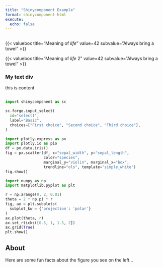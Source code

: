 ```yaml
---
title: "Shinycomponent Example"
format: shinycomponent-html
execute:
  echo: false
---
```



## {.sc-grid .no-title}

{{< valuebox title="Meaning of _life_" value=42 subvalue="Always bring a towel" >}}


{{< valuebox
    title="Meaning of _life_ 2"
    value=42
    subvalue="Always bring a towel"
>}}



### My text div
this is content


## {.sc-grid nCols=2 nRows=1}

```python
import shinycomponent as sc

sc.forge.input_select(
  id="select1",
  label="Basic",
  choices=["First choice", "Second choice", "Third choice"],
)
```


```python
import plotly.express as px
import plotly.io as pio
df = px.data.iris()
fig = px.scatter(df, x="sepal_width", y="sepal_length",
                 color="species",
                 marginal_y="violin", marginal_x="box",
                 trendline="ols", template="simple_white")
fig.show()
```


```python
import numpy as np
import matplotlib.pyplot as plt

r = np.arange(0, 2, 0.01)
theta = 2 * np.pi * r
fig, ax = plt.subplots(
  subplot_kw = {'projection': 'polar'}
)
ax.plot(theta, r)
ax.set_rticks([0.5, 1, 1.5, 2])
ax.grid(True)
plt.show()
```



## About

Here are some fun facts about the figure you see on the left...
